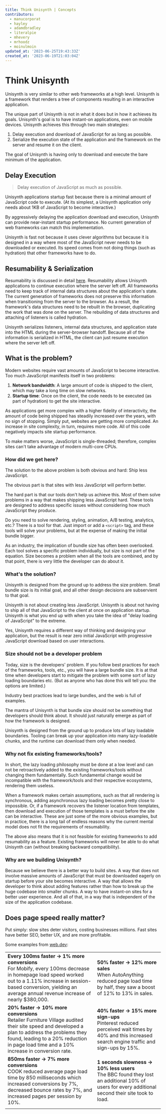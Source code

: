 ```yaml
---
title: Think Unisynth | Concepts
contributors:
  - manucorporat
  - hayley
  - adamdbradley
  - literalpie
  - mhevery
  - mrhoodz
  - moinulmoin
updated_at: '2023-06-25T19:43:33Z'
created_at: '2023-06-19T21:03:04Z'
---
```


# Think Unisynth

Unisynth is very similar to other web frameworks at a high level. Unisynth is a framework that renders a tree of components resulting in an interactive application.

The unique part of Unisynth is not in what it does but in how it achieves its goals. Unisynth's goal is to have instant-on applications, even on mobile devices. Unisynth achieves this through two main strategies:

1. Delay execution and download of JavaScript for as long as possible.
2. Serialize the execution state of the application and the framework on the server and resume it on the client.

The goal of Unisynth is having only to download and execute the bare minimum of the application.

## Delay Execution

> Delay execution of JavaScript as much as possible.

Unisynth applications startup fast because there is a minimal amount of JavaScript code to execute. (At its simplest, a Unisynth application only needs about 1KB of JavaScript to become interactive.)

By aggressively delaying the application download and execution, Unisynth can provide near-instant startup performance. No current generation of web frameworks can match this implementation.

Unisynth is fast not because it uses clever algorithms but because it is designed in a way where most of the JavaScript never needs to be downloaded or executed. Its speed comes from not doing things (such as hydration) that other frameworks have to do.

## Resumability & Serialization

Resumability is discussed in detail [here](../resumable/index.mdx). Resumability allows Unisynth applications to continue execution where the server left off. All frameworks need to keep track of internal data structures about the application's state. The current generation of frameworks does not preserve this information when transitioning from the server to the browser. As a result, the framework's data structures need to be rebuilt in the browser, duplicating the work that was done on the server. The rebuilding of data structures and attaching of listeners is called hydration.

Unisynth serializes listeners, internal data structures, and application state into the HTML during the server-browser handoff. Because all of the information is serialized in HTML, the client can just resume execution where the server left off.

## What is the problem?

Modern websites require vast amounts of JavaScript to become interactive. Too much JavaScript manifests itself in two problems:

1. **Network bandwidth**: A large amount of code is shipped to the client, which may take a long time on slow networks.
2. **Startup time**: Once on the client, the code needs to be executed (as part of hydration) to get the site interactive.

As applications get more complex with a higher fidelity of interactivity, the amount of code being shipped has steadily increased over the years, with no sign of stopping. Simply put, websites are getting more complicated. An increase in site complexity, in turn, requires more code. All of this code negatively impacts site startup performance.

To make matters worse, JavaScript is single-threaded; therefore, complex sites can't take advantage of modern multi-core CPUs.

### How did we get here?

The solution to the above problem is both obvious and hard: Ship less JavaScript.

The obvious part is that sites with less JavaScript will perform better.

The hard part is that our tools don't help us achieve this. Most of them solve problems in a way that makes shipping less JavaScript hard. These tools are designed to address specific issues without considering how much JavaScript they produce.

Do you need to solve rendering, styling, animation, A/B testing, analytics, etc.? There is a tool for that. Just import or add a `<script>` tag, and these tools will solve your problems, but at the expense of making the initial bundle bigger.

As an industry, the implication of bundle size has often been overlooked. Each tool solves a specific problem individually, but size is not part of the equation. Size becomes a problem when all the tools are combined, and by that point, there is very little the developer can do about it.

### What's the solution?

Unisynth is designed from the ground up to address the size problem. Small bundle size is its initial goal, and all other design decisions are subservient to that goal.

Unisynth is not about creating less JavaScript. Unisynth is about not having to ship all of that JavaScript to the client at once on application startup. Unisynth is what you end up with when you take the idea of "delay loading of JavaScript" to the extreme.

Yes, Unisynth requires a different way of thinking and designing your application, but the result is near zero initial JavaScript with progressive JavaScript download based on user interactions.

### Size should not be a developer problem

Today, size is the developers' problem. If you follow best practices for each of the frameworks, tools, etc., you will have a large bundle size. It is at that time when developers start to mitigate the problem with some sort of lazy loading boundaries etc. (But as anyone who has done this will tell you: the options are limited.)

Industry best practices lead to large bundles, and the web is full of examples.

The mantra of Unisynth is that bundle size should not be something that developers should think about. It should just naturally emerge as part of how the framework is designed.

Unisynth is designed from the ground up to produce lots of lazy loadable boundaries. Tooling can break up your application into many lazy-loadable chunks, and the runtime can download them only when needed.

### Why not fix existing frameworks/tools?

In short, the lazy loading philosophy must be done at a low level and can not be retroactively added to the existing frameworks/tools without changing them fundamentally. Such fundamental change would be incompatible with the framework/tools and their respective ecosystems, rendering them useless.

When a framework makes certain assumptions, such as that all rendering is synchronous, adding asynchronous lazy loading becomes pretty close to impossible. Or, if a framework recovers the listener location from templates, then download and execution of those templates is a must before the site can be interactive. These are just some of the more obvious examples, but in practice, there is a long tail of endless reasons why the current mental model does not fit the requirements of resumability.

The above also means that it is not feasible for existing frameworks to add resumability as a feature. Existing frameworks will never be able to do what Unisynth can (without breaking backward compatibility).

### Why are we building Unisynth?

Because we believe there is a better way to build sites. A way that does not involve massive amounts of JavaScript that must be downloaded eagerly on startup before your site becomes interactive. A way that allows the developer to think about adding features rather than how to break up the huge codebase into smaller chunks. A way to have instant-on sites for a better user experience. And all of that, in a way that is independent of the size of the application codebase.

## Does page speed really matter?

Put simply: slow sites deter visitors, costing businesses millions. Fast sites have better SEO, better UX, and are more profitable.

Some examples from [web.dev](https://web.dev/tags/case-study/):

|                                                                                                                                                                                                                                               |                                                                                                                                                        |
| --------------------------------------------------------------------------------------------------------------------------------------------------------------------------------------------------------------------------------------------- | ------------------------------------------------------------------------------------------------------------------------------------------------------ |
| **Every 100ms faster → 1% more conversions** <br /> For Mobify, every 100ms decrease in homepage load speed worked out to a 1.11% increase in session-based conversion, yielding an average annual revenue increase of nearly $380,000.       | **50% faster → 12% more sales** <br /> When AutoAnything reduced page load time by half, they saw a boost of 12% to 13% in sales.                      |
| **20% faster → 10% more conversions** <br /> Retailer Furniture Village audited their site speed and developed a plan to address the problems they found, leading to a 20% reduction in page load time and a 10% increase in conversion rate. | **40% faster → 15% more sign-ups** <br /> Pinterest reduced perceived wait times by 40% and this increased search engine traffic and sign-ups by 15%.  |
| **850ms faster → 7% more conversions** <br /> COOK reduced average page load time by 850 milliseconds which increased conversions by 7%, decreased bounce rates by 7%, and increased pages per session by 10%.                                | **1 seconds slowness → 10% less users** <br /> The BBC found they lost an additional 10% of users for every additional second their site took to load. |
|                                                                                                                                                                                                                                               |                                                                                                                                                        |
